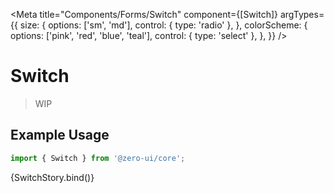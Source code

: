 
<Meta
  title="Components/Forms/Switch"
  component={[Switch]}
  argTypes={{
    size: {
      options: ['sm', 'md'],
      control: { type: 'radio' },
    },
    colorScheme: {
      options: ['pink', 'red', 'blue', 'teal'],
      control: { type: 'select' },
    },
  }}
/>


# Switch

> WIP

## Example Usage

```jsx
import { Switch } from '@zero-ui/core';
```

<Canvas columns={2} withSource="close">
  <Story
    name="Switch"
    args={{
      colorScheme: 'pink',
      size: 'md',
      disabled: false,
      loading: false,
    }}
  >
    {SwitchStory.bind()}
  </Story>
</Canvas>

<ArgsTable of={Switch} />
